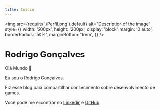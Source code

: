 ```yaml
---
title: Início
---
```


<img
  src={require('./Perfil.png').default}
  alt="Description of the image"
  style={{
    width: '200px',
    height: '200px',
    display: 'block',
    margin: '0 auto',
    borderRadius: '50%',
    marginBottom: '1rem',
  }}
/>

<h1 style={{ textAlign: 'center' }}>Rodrigo Gonçalves</h1>

Olá Mundo 👋

Eu sou o Rodrigo Gonçalves.

Fiz esse blog para compartilhar conhecimento sobre desenvolvimento de games.

Você pode me encontrar no [Linkedin](https://www.linkedin.com/in/rodrigogon/) e [GitHub](https://github.com/Oosasukel).
